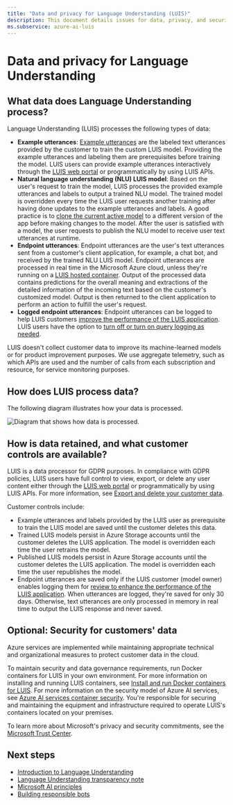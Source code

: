 ```yaml
---
title: "Data and privacy for Language Understanding (LUIS)"
description: This document details issues for data, privacy, and security for Language Understanding (LUIS).
ms.subservice: azure-ai-luis
---
```

# Data and privacy for Language Understanding


<NonEnglishTranslation />

## What data does Language Understanding process?

Language Understanding (LUIS) processes the following types of data:

* **Example utterances**: [Example utterances](/azure/ai-services/luis/concepts/utterances) are the labeled text utterances provided by the customer to train the custom LUIS model. Providing the example utterances and labeling them are prerequisites before training the model. LUIS users can provide example utterances interactively through the [LUIS web portal](https://www.luis.ai) or programmatically by using LUIS APIs.
* **Natural language understanding (NLU) LUIS model**: Based on the user's request to train the model, LUIS processes the provided example utterances and labels to output a trained NLU model. The trained model is overridden every time the LUIS user requests another training after having done updates to the example utterances and labels. A good practice is to [clone the current active model](/azure/ai-services/luis/luis-how-to-manage-versions) to a different version of the app before making changes to the model. After the user is satisfied with a model, the user requests to publish the NLU model to receive user text utterances at runtime.
* **Endpoint utterances**: Endpoint utterances are the user's text utterances sent from a customer's client application, for example, a chat bot, and received by the trained NLU LUIS model. Endpoint utterances are processed in real time in the Microsoft Azure cloud, unless they're running on a [LUIS hosted container](/azure/ai-services/luis/luis-container-howto?tabs=v3). Output of the processed data contains predictions for the overall meaning and extractions of the detailed information of the incoming text based on the customer's customized model. Output is then returned to the client application to perform an action to fulfill the user's request.
* **Logged endpoint utterances**: Endpoint utterances can be logged to help LUIS customers [improve the performance of the LUIS application](/azure/ai-services/luis/how-to/improve-application). LUIS users have the option to [turn off or turn on query logging as needed](/azure/ai-services/luis/faq#how-can-i-disable-the-logging-of-utterances).

LUIS doesn't collect customer data to improve its machine-learned models or for product improvement purposes. We use aggregate telemetry, such as which APIs are used and the number of calls from each subscription and resource, for service monitoring purposes.

## How does LUIS process data?

The following diagram illustrates how your data is processed.

![Diagram that shows how data is processed.](luis-responsible-ai-privacy-chart.png)

## How is data retained, and what customer controls are available?

LUIS is a data processor for GDPR purposes. In compliance with GDPR policies, LUIS users have full control to view, export, or delete any user content either through the [LUIS web portal](https://www.luis.ai) or programmatically by using LUIS APIs. For more information, see [Export and delete your customer data](/azure/ai-services/luis/luis-user-privacy).

Customer controls include:

* Example utterances and labels provided by the LUIS user as prerequisite to train the LUIS model are saved until the customer deletes this data.
* Trained LUIS models persist in Azure Storage accounts until the customer deletes the LUIS application. The model is overridden each time the user retrains the model.
* Published LUIS models persist in Azure Storage accounts until the customer deletes the LUIS application. The model is overridden each time the user republishes the model.
* Endpoint utterances are saved only if the LUIS customer (model owner) enables logging them for [review to enhance the performance of the LUIS application](/azure/ai-services/luis/how-to/improve-application). When utterances are logged, they're saved for only 30 days. Otherwise, text utterances are only processed in memory in real time to output the LUIS response and never saved.

## Optional: Security for customers' data

Azure services are implemented while maintaining appropriate technical and organizational measures to protect customer data in the cloud.

To maintain security and data governance requirements, run Docker containers for LUIS in your own environment. For more information on installing and running LUIS containers, see [Install and run Docker containers for LUIS](/azure/ai-services/luis/luis-container-howto?tabs=v3). For more information on the security model of Azure AI services, see [Azure AI services container security](/azure/ai-services/cognitive-services-container-support?tabs=luis#azure-cognitive-services-container-security). You're responsible for securing and maintaining the equipment and infrastructure required to operate LUIS's containers located on your premises.

To learn more about Microsoft's privacy and security commitments, see the [Microsoft Trust Center](https://www.microsoft.com/trust-center).

## Next steps

* [Introduction to Language Understanding](/azure/ai-services/luis/what-is-luis)
* [Language Understanding transparency note](luis-transparency-note)
* [Microsoft AI principles](https://www.microsoft.com/ai/responsible-ai?rtc=1&activetab=pivot1%3aprimaryr6)
* [Building responsible bots](https://www.microsoft.com/research/uploads/prod/2018/11/Bot_Guidelines_Nov_2018.pdf)
